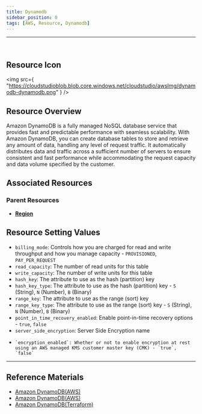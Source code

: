 ```yaml
---
title: Dynamodb
sidebar_position: 0
tags: [AWS, Resource, Dynamodb]
---
```


<hr />
<br />

## Resource Icon

<img
    src={
        "https://cloudstudioblob.blob.core.windows.net/cloudstudio/awsImg/dynamodb-dynamodb.png"
    }
/>

## Resource Overview

Amazon DynamoDB is a fully managed NoSQL database service that provides fast and predictable performance with seamless scalability. 
With Amazon DynamoDB, you can create database tables to store and retrieve any amount of data, handling any level of request traffic. 
It automatically distributes data and traffic across a sufficient number of servers to ensure consistent and fast performance while accommodating the request capacity and data volume specified by the customer.

## Associated Resources

### Parent Resources

-   [**Region**](https://docs.cstudio.app/docs/resource/aws/Base/Region)

## Resource Setting Values

-   `billing_mode`: Controls how you are charged for read and write throughput and how you manage capacity - `PROVISIONED`, `PAY_PER_REQUEST`
-   `read_capacity`: The number of read units for this table
-   `write_capacity`: The number of write units for this table
-   `hash_key`: The attribute to use as the hash (partition) key
-   `hash_key_type`: The attribute to use as the hash (partition) key - `S` (String), `N` (Number), `B` (Binary)
-   `range_key`: The attribute to use as the range (sort) key
-   `range_key_type`: The attribute to use as the range (sort) key - `S` (String), `N` (Number), `B` (Binary)
-   `point_in_time_recovery_enabled`: Enable point-in-time recovery options - `true`, `false`
-   `server_side_encryption`: Server Side Encryption name
  -     `encryption_enabled`: Whether or not to enable encryption at rest using an AWS managed KMS customer master key (CMK) - `true`, `false`

---

## Reference Materials

-   [Amazon DynamoDB(AWS)](https://docs.aws.amazon.com/ko_kr/amazondynamodb/latest/developerguide/Introduction.html)
-   [Amazon DynamoDB(AWS)](https://aws.amazon.com/ko/dynamodb/pricing/?nc2=type_a)
-   [Amazon DynamoDB(Terraform)](https://registry.terraform.io/providers/hashicorp/aws/latest/docs/resources/dynamodb_contributor_insights)
